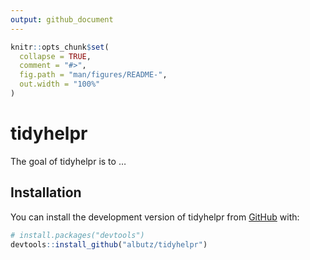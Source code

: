 ```yaml
---
output: github_document
---
```


<!-- README.md is generated from README.Rmd. Please edit that file -->

```r
knitr::opts_chunk$set(
  collapse = TRUE,
  comment = "#>",
  fig.path = "man/figures/README-",
  out.width = "100%"
)
```

# tidyhelpr

<!-- badges: start -->
<!-- badges: end -->

The goal of tidyhelpr is to ...

## Installation

You can install the development version of tidyhelpr from [GitHub](https://github.com/) with:

``` r
# install.packages("devtools")
devtools::install_github("albutz/tidyhelpr")
```
